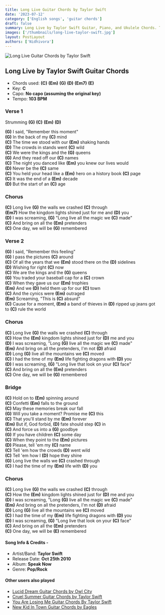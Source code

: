 ```yaml
---
title: Long Live Guitar Chords by Taylor Swift
date: '2023-07-12'
category: ['English songs', 'guitar chords']
draft: false
summary: Long Live by Taylor Swift Guitar, Piano, and Ukulele Chords. The chords used in the song are  (C) (Em) (G) (D) (Em7) (E), Capo - No capo (assuming the original key), and the key of the song is C.
images: ['/thumbnails/long-live-taylor-swift.jpg']
layout: PostLayout
authors: ['Nidhivora']
---
```


![Long Live Guitar Chords by Taylor Swift](/thumbnails/long-live-taylor-swift.jpg)

## Long Live by Taylor Swift Guitar Chords

- Chords used: **(C)** **(Em)** **(G)** **(D)** **(Em7)** **(E)**
- Key: **C**
- Capo: **No capo (assuming the original key)**
- Tempo: **103 BPM**

### Verse 1

Strumming **(G)** **(C)** **(Em)** **(D)**

**(G)** I said, "Remember this moment"\
**(G)** In the back of my **(C)** mind\
**(C)** The time we stood with our **(Em)** shaking hands\
**(D)** The crowds in stands went **(C)** wild\
**(C)** We were the kings and the **(G)** queens\
**(G)** And they read off our **(C)** names\
**(C)** The night you danced like **(Em)** you knew our lives would\
**(D)** Never be the **(C)** same\
**(C)** You held your head like a **(Em)** hero on a history book **(C)** page\
**(C)** It was the end of a **(Em)** decade\
**(D)** But the start of an **(C)** age

### Chorus

**(C)** Long live **(G)** the walls we crashed **(C)** through\
**(Em7)** How the kingdom lights shined just for me and **(D)** you\
**(D)** I was screaming, **(G)** "Long live all the magic we **(C)** made"\
**(C)** And bring on all the **(Em)** pretenders\
**(C)** One day, we will be **(G)** remembered

### Verse 2

**(G)** I said, "Remember this feeling"\
**(G)** I pass the pictures **(C)** around\
**(C)** Of all the years that we **(Em)** stood there on the **(D)** sidelines\
**(D)** Wishing for right **(C)** now\
**(C)** We are the kings and the **(G)** queens\
**(G)** You traded your baseball cap for a **(C)** crown\
**(C)** When they gave us our **(Em)** trophies\
**(Em)** And we **(D)** held them up for our **(C)** town\
**(C)** And the cynics were **(Em)** outraged\
**(Em)** Screaming, "This is **(C)** absurd"\
**(C)** Cause for a moment, **(Em)** a band of thieves in **(D)** ripped up jeans got to **(C)** rule the world

### Chorus

**(C)** Long live **(G)** the walls we crashed **(C)** through\
**(C)** How the **(Em)** kingdom lights shined just for **(D)** me and you\
**(D)** I was screaming, "Long **(G)** live all the magic we **(C)** made"\
**(Em)** And bring on all the pretenders, I'm not **(D)** afraid\
**(D)** Long **(G)** live all the mountains we **(C)** moved\
**(C)** I had the time of my **(Em)** life fighting dragons with **(D)** you\
**(D)** I was screaming, **(G)** "Long live that look on your **(C)** face"\
**(C)** And bring on all the **(Em)** pretenders\
**(C)** One day, we will be **(G)** remembered

### Bridge

**(C)** Hold on to **(Em)** spinning around\
**(C)** Confetti **(Em)** falls to the ground\
**(C)** May these memories break our fall\
**(G)** Will you take a moment? Promise me **(C)** this\
**(C)** That you'll stand by me **(Em)** forever\
**(Em)** But if, God forbid, **(D)** fate should step **(C)** in\
**(C)** And force us into a **(G)** goodbye\
**(G)** If you have children **(C)** some day\
**(C)** When they point to the **(Em)** pictures\
**(D)** Please, tell 'em my **(C)** name\
**(C)** Tell 'em how the crowds **(D)** went wild\
**(C)** Tell 'em how I **(D)** hope they shine\
**(G)** Long live the walls we **(C)** crashed through\
**(C)** I had the time of my **(Em)** life with **(D)** you

### Chorus

**(C)** Long live **(G)** the walls we crashed **(C)** through\
**(C)** How the **(Em)** kingdom lights shined just for **(D)** me and you\
**(D)** I was screaming, "Long **(G)** live all the magic we **(C)** made"\
**(Em)** And bring on all the pretenders, I'm not **(D)** afraid\
**(D)** Long **(G)** live all the mountains we **(C)** moved\
**(C)** I had the time of my **(Em)** life fighting dragons with **(D)** you\
**(D)** I was screaming, **(G)** "Long live that look on your **(C)** face"\
**(C)** And bring on all the **(Em)** pretenders\
**(C)** One day, we will be **(E)** remembered

#### Song Info & Credits -

- Artist/Band: **Taylor Swift**
- Release Date: **Oct 25th 2010**
- Album: **Speak Now**
- Genre: **Pop/Rock**

#### Other users also played

- [Lucid Dream Guitar Chords by Owl City](https://www.chordsco.com/chords/lucid-dream-guitar-chords-by-owl-city)
- [Cruel Summer Guitar Chords by Taylor Swift](https://www.chordsco.com/chords/cruel-summer-guitar-chords-by-taylor-swift)
- [You Are Losing Me Guitar Chords By Taylor Swift]()
- [New Kid In Town Guitar Chords by Eagles](https://www.chordsco.com/chords/new-kid-in-town-guitar-chords-by-eagles)
